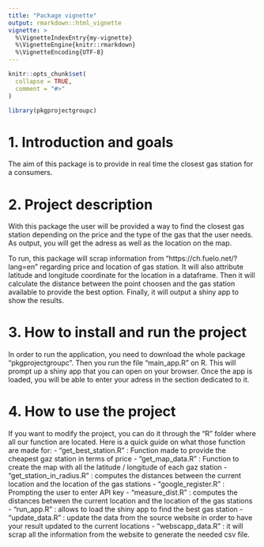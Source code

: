 ```yaml
---
title: "Package vignette"
output: rmarkdown::html_vignette
vignette: >
  %\VignetteIndexEntry{my-vignette}
  %\VignetteEngine{knitr::rmarkdown}
  %\VignetteEncoding{UTF-8}
---
```


```r
knitr::opts_chunk$set(
  collapse = TRUE,
  comment = "#>"
)
```

```r
library(pkgprojectgroupc)
```

# 1. Introduction and goals

The aim of this package is to provide in real time the closest gas station for a consumers.

# 2. Project description

With this package the user will be provided a way to find the closest gas station depending on the price and the type of the gas that the user needs.
As output, you will get the adress as well as the location on the map. 

To run, this package will scrap information from "https://ch.fuelo.net/?lang=en" regarding price and location of gas station.
It will also attribute latitude and longitude coordinate for the location in a dataframe. 
Then it will calculate the distance between the point choosen and the gas station available to provide the best option.
Finally, it will output a shiny app to show the results.

# 3. How to install and run the project

In order to run the application, you need to download the whole package "pkgprojectgroupc". 
Then you run the file "main_app.R" on R. This will prompt up a shiny app that you can open on your browser. 
Once the app is loaded, you will be able to enter your adress in the section dedicated to it.

# 4. How to use the project

If you want to modify the project, you can do it through the "R" folder where all our function are located. 
Here is a quick guide on what those function are made for:
- "get_best_station.R" : Function made to provide the cheapest gaz station in terms of price
- "get_map_data.R" : Function to create the  map with all the latitude / longitude of each gaz station
- "get_station_in_radius.R" : computes the distances between the current location and the location of the gas stations
- "google_register.R" : Prompting the user to enter API key
- "measure_dist.R" : computes the distances between the current location and the location of the gas stations
- "run_app.R" : allows to load the shiny app to find the best gas station
- "update_data.R" : update the data from the source website in order to have your result updated to the current locations
- "webscapp_data.R" : it will scrap all the information from the website to generate the needed csv file.
  
